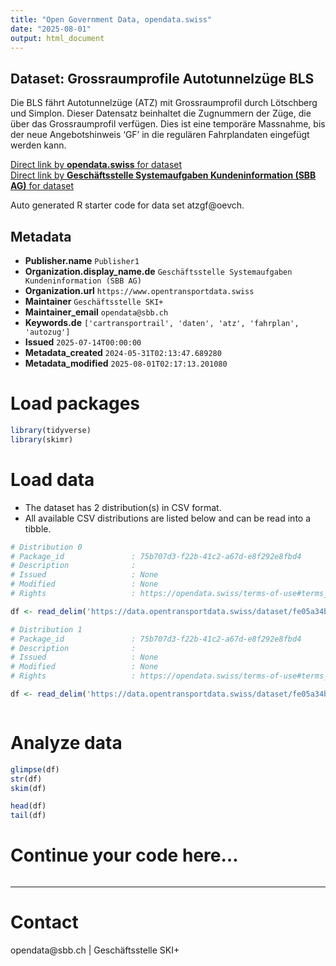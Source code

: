 ```yaml
---
title: "Open Government Data, opendata.swiss"
date: "2025-08-01"
output: html_document
---
```


## Dataset: Grossraumprofile Autotunnelzüge BLS

Die BLS fährt Autotunnelzüge (ATZ) mit Grossraumprofil durch Lötschberg und Simplon. Dieser Datensatz beinhaltet die Zugnummern der Züge, die über das Grossraumprofil verfügen. Dies ist eine temporäre Massnahme, bis der neue Angebotshinweis 'GF' in die regulären Fahrplandaten eingefügt werden kann.

[Direct link by **opendata.swiss** for dataset](https://opendata.swiss/de/dataset/grossraumprofile-autozuge-bls)<br>
[Direct link by **Geschäftsstelle Systemaufgaben Kundeninformation (SBB AG)** for dataset](https://data.opentransportdata.swiss/dataset/atzgf)

Auto generated R starter code for data set atzgf@oevch.

## Metadata

- **Publisher.name** `Publisher1`
- **Organization.display_name.de** `Geschäftsstelle Systemaufgaben Kundeninformation (SBB AG)`
- **Organization.url** `https://www.opentransportdata.swiss`
- **Maintainer** `Geschäftsstelle SKI+`
- **Maintainer_email** `opendata@sbb.ch`
- **Keywords.de** `['cartransportrail', 'daten', 'atz', 'fahrplan', 'autozug']`
- **Issued** `2025-07-14T00:00:00`
- **Metadata_created** `2024-05-31T02:13:47.689280`
- **Metadata_modified** `2025-08-01T02:17:13.201080`


# Load packages

```r

library(tidyverse)
library(skimr)

```

# Load data

-   The dataset has 2 distribution(s) in CSV format.
-   All available CSV distributions are listed below and can be read into a tibble.

```r

# Distribution 0
# Package_id               : 75b707d3-f22b-41c2-a67d-e8f292e8fbd4
# Description              : 
# Issued                   : None
# Modified                 : None
# Rights                   : https://opendata.swiss/terms-of-use#terms_by

df <- read_delim('https://data.opentransportdata.swiss/dataset/fe05a34b-b20f-4513-b3b5-482ab13ef5f3/resource/f7b6dbdb-74e5-47c8-b93d-20fb00ff1669/download/gf-datei-2025.csv')

# Distribution 1
# Package_id               : 75b707d3-f22b-41c2-a67d-e8f292e8fbd4
# Description              : 
# Issued                   : None
# Modified                 : None
# Rights                   : https://opendata.swiss/terms-of-use#terms_by

df <- read_delim('https://data.opentransportdata.swiss/dataset/fe05a34b-b20f-4513-b3b5-482ab13ef5f3/resource/9403b9a3-ce7d-4983-a89f-076dbf232daa/download/gf-datei-2024.csv')



```

# Analyze data

```r

glimpse(df)
str(df)
skim(df)

head(df)
tail(df)

```

# Continue your code here...

```r

```

------------------------------------------------------------------------

# Contact

opendata@sbb.ch | Geschäftsstelle SKI+
